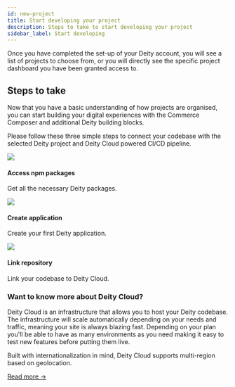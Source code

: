 ```yaml
---
id: new-project
title: Start developing your project
description: Steps to take to start developing your project
sidebar_label: Start developing
---
```



<p className="desc pb20">
  Once you have completed the set-up of your Deity account, you will see a list of projects to choose from, or you will
  directly see the specific project dashboard you have been granted access to.
</p>

## Steps to take

Now that you have a basic understanding of how projects are organised, you can start building your digital experiences with the Commerce Composer and additional Deity building blocks.

Please follow these three simple steps to connect your codebase with the selected Deity project and Deity Cloud powered CI/CD pipeline.

<div className="flex mb80 brighten">
  <Card to="../getting-started/access-packages">
    <img src="/img/icons/package.svg" />
    <h4>Access npm packages</h4>
    <p>Get all the necessary Deity packages.</p>
  </Card>
  <Card to="../getting-started/create-application">
    <img src="/img/icons/deity.svg" />
    <h4>Create application</h4>
    <p>Create your first Deity application.</p>
  </Card>
  <Card to="../getting-started/link-repository">
    <img src="/img/icons/repository.svg" />
    <h4>Link repository</h4>
    <p>Link your codebase to Deity Cloud.</p>
  </Card>
</div>

### Want to know more about Deity Cloud?

Deity Cloud is an infrastructure that allows you to host your Deity codebase. The infrastructure will scale automatically depending on your needs and traffic, meaning your site is always blazing fast. Depending on your plan you'll be able to have as many environments as you need making it easy to test new features before putting them live.

Built with internationalization in mind, Deity Cloud supports multi-region based on geolocation.

[Read more →](/console/cloud/about)

